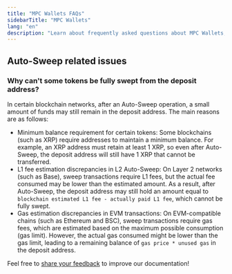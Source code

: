 ```yaml
---
title: "MPC Wallets FAQs"
sidebarTitle: "MPC Wallets"
lang: "en"
description: "Learn about frequently asked questions about MPC Wallets, including Auto-Sweep issues."
---
```


## Auto-Sweep related issues

### Why can't some tokens be fully swept from the deposit address?  

In certain blockchain networks, after an Auto-Sweep operation, a small amount of funds may still remain in the deposit address. The main reasons are as follows:  

- Minimum balance requirement for certain tokens: Some blockchains (such as XRP) require addresses to maintain a minimum balance. For example, an XRP address must retain at least 1 XRP, so even after Auto-Sweep, the deposit address will still have 1 XRP that cannot be transferred.  
- L1 fee estimation discrepancies in L2 Auto-Sweep: On Layer 2 networks (such as Base), sweep transactions require L1 fees, but the actual fee consumed may be lower than the estimated amount. As a result, after Auto-Sweep, the deposit address may still hold an amount equal to `blockchain estimated L1 fee - actually paid L1 fee`, which cannot be fully swept.  
- Gas estimation discrepancies in EVM transactions: On EVM-compatible chains (such as Ethereum and BSC), sweep transactions require gas fees, which are estimated based on the maximum possible consumption (gas limit). However, the actual gas consumed might be lower than the gas limit, leading to a remaining balance of `gas price * unused gas` in the deposit address.  

<Tip>Feel free to [share your feedback](https://forms.zohopublic.com/cobo/form/DocumentFeedbackForm/formperma/QvLOhxJv1_JMsJ-1dleZ8Itb_7rzN-LtgvsDdxosoVI?referrername=manuals) to improve our documentation!</Tip>